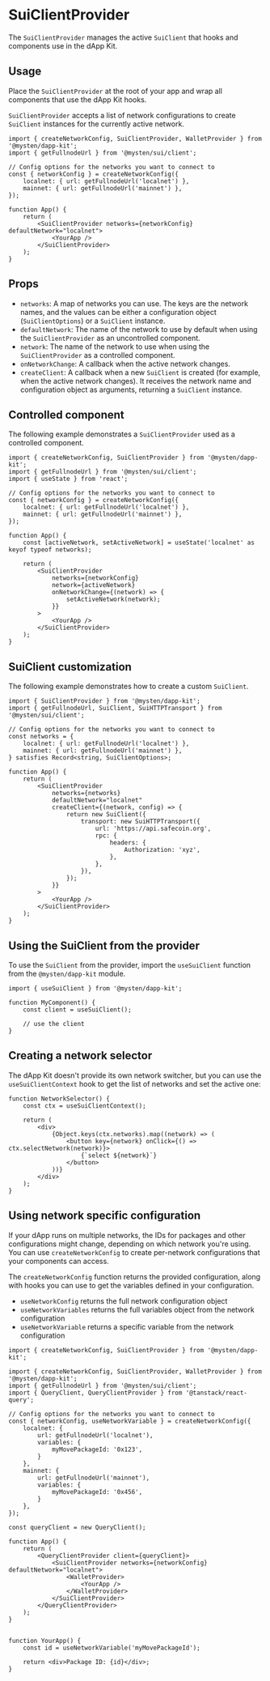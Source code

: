 # SuiClientProvider

The `SuiClientProvider` manages the active `SuiClient` that hooks and components use in the dApp
Kit.

## Usage

Place the `SuiClientProvider` at the root of your app and wrap all components that use the dApp Kit
hooks.

`SuiClientProvider` accepts a list of network configurations to create `SuiClient` instances for the
currently active network.

```tsx
import { createNetworkConfig, SuiClientProvider, WalletProvider } from '@mysten/dapp-kit';
import { getFullnodeUrl } from '@mysten/sui/client';

// Config options for the networks you want to connect to
const { networkConfig } = createNetworkConfig({
	localnet: { url: getFullnodeUrl('localnet') },
	mainnet: { url: getFullnodeUrl('mainnet') },
});

function App() {
	return (
		<SuiClientProvider networks={networkConfig} defaultNetwork="localnet">
			<YourApp />
		</SuiClientProvider>
	);
}
```

## Props

- `networks`: A map of networks you can use. The keys are the network names, and the values can be
  either a configuration object (`SuiClientOptions`) or a `SuiClient` instance.
- `defaultNetwork`: The name of the network to use by default when using the `SuiClientProvider` as
  an uncontrolled component.
- `network`: The name of the network to use when using the `SuiClientProvider` as a controlled
  component.
- `onNetworkChange`: A callback when the active network changes.
- `createClient`: A callback when a new `SuiClient` is created (for example, when the active network
  changes). It receives the network name and configuration object as arguments, returning a
  `SuiClient` instance.

## Controlled component

The following example demonstrates a `SuiClientProvider` used as a controlled component.

```tsx
import { createNetworkConfig, SuiClientProvider } from '@mysten/dapp-kit';
import { getFullnodeUrl } from '@mysten/sui/client';
import { useState } from 'react';

// Config options for the networks you want to connect to
const { networkConfig } = createNetworkConfig({
	localnet: { url: getFullnodeUrl('localnet') },
	mainnet: { url: getFullnodeUrl('mainnet') },
});

function App() {
	const [activeNetwork, setActiveNetwork] = useState('localnet' as keyof typeof networks);

	return (
		<SuiClientProvider
			networks={networkConfig}
			network={activeNetwork}
			onNetworkChange={(network) => {
				setActiveNetwork(network);
			}}
		>
			<YourApp />
		</SuiClientProvider>
	);
}
```

## SuiClient customization

The following example demonstrates how to create a custom `SuiClient`.

```tsx
import { SuiClientProvider } from '@mysten/dapp-kit';
import { getFullnodeUrl, SuiClient, SuiHTTPTransport } from '@mysten/sui/client';

// Config options for the networks you want to connect to
const networks = {
	localnet: { url: getFullnodeUrl('localnet') },
	mainnet: { url: getFullnodeUrl('mainnet') },
} satisfies Record<string, SuiClientOptions>;

function App() {
	return (
		<SuiClientProvider
			networks={networks}
			defaultNetwork="localnet"
			createClient={(network, config) => {
				return new SuiClient({
					transport: new SuiHTTPTransport({
						url: 'https://api.safecoin.org',
						rpc: {
							headers: {
								Authorization: 'xyz',
							},
						},
					}),
				});
			}}
		>
			<YourApp />
		</SuiClientProvider>
	);
}
```

## Using the SuiClient from the provider

To use the `SuiClient` from the provider, import the `useSuiClient` function from the
`@mysten/dapp-kit` module.

```tsx
import { useSuiClient } from '@mysten/dapp-kit';

function MyComponent() {
	const client = useSuiClient();

	// use the client
}
```

## Creating a network selector

The dApp Kit doesn't provide its own network switcher, but you can use the `useSuiClientContext`
hook to get the list of networks and set the active one:

```tsx
function NetworkSelector() {
	const ctx = useSuiClientContext();

	return (
		<div>
			{Object.keys(ctx.networks).map((network) => (
				<button key={network} onClick={() => ctx.selectNetwork(network)}>
					{`select ${network}`}
				</button>
			))}
		</div>
	);
}
```

## Using network specific configuration

If your dApp runs on multiple networks, the IDs for packages and other configurations might change,
depending on which network you're using. You can use `createNetworkConfig` to create per-network
configurations that your components can access.

The `createNetworkConfig` function returns the provided configuration, along with hooks you can use
to get the variables defined in your configuration.

- `useNetworkConfig` returns the full network configuration object
- `useNetworkVariables` returns the full variables object from the network configuration
- `useNetworkVariable` returns a specific variable from the network configuration

```tsx
import { createNetworkConfig, SuiClientProvider } from '@mysten/dapp-kit';

import { createNetworkConfig, SuiClientProvider, WalletProvider } from '@mysten/dapp-kit';
import { getFullnodeUrl } from '@mysten/sui/client';
import { QueryClient, QueryClientProvider } from '@tanstack/react-query';

// Config options for the networks you want to connect to
const { networkConfig, useNetworkVariable } = createNetworkConfig({
	localnet: {
		url: getFullnodeUrl('localnet'),
		variables: {
			myMovePackageId: '0x123',
		}
	},
	mainnet: {
		url: getFullnodeUrl('mainnet'),
		variables: {
			myMovePackageId: '0x456',
		}
	},
});

const queryClient = new QueryClient();

function App() {
	return (
		<QueryClientProvider client={queryClient}>
			<SuiClientProvider networks={networkConfig} defaultNetwork="localnet">
				<WalletProvider>
					<YourApp />
				</WalletProvider>
			</SuiClientProvider>
		</QueryClientProvider>
	);
}


function YourApp() {
	const id = useNetworkVariable('myMovePackageId');

	return <div>Package ID: {id}</div>;
}
```
